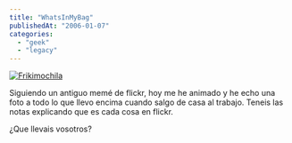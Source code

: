 ```yaml
---
title: "WhatsInMyBag"
publishedAt: "2006-01-07"
categories: 
  - "geek"
  - "legacy"
---
```


[![Frikimochila](http://static.flickr.com/42/83206631_915ccc818c.jpg)](http://www.flickr.com/photos/ryck/83206631/ "Photo Sharing")

Siguiendo un antiguo memé de flickr, hoy me he animado y he echo una foto a todo lo que llevo encima cuando salgo de casa al trabajo. Teneis las notas explicando que es cada cosa en flickr.

¿Que llevais vosotros?
